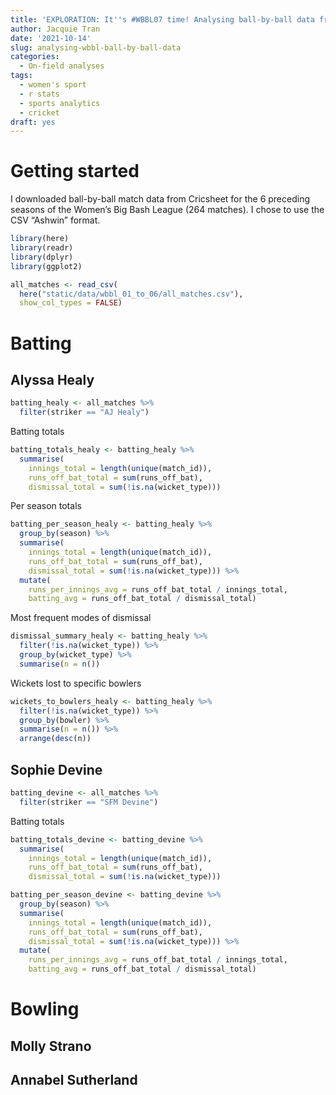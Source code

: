 ```yaml
---
title: 'EXPLORATION: It''s #WBBL07 time! Analysing ball-by-ball data from past seasons'
author: Jacquie Tran
date: '2021-10-14'
slug: analysing-wbbl-ball-by-ball-data
categories:
  - On-field analyses
tags:
  - women's sport
  - r stats
  - sports analytics
  - cricket
draft: yes
---
```


# Getting started

I downloaded ball-by-ball match data from Cricsheet for the 6 preceding seasons of the Women's Big Bash League (264 matches). I chose to use the CSV "Ashwin" format.

```r

library(here)
library(readr)
library(dplyr)
library(ggplot2)

```

```r

all_matches <- read_csv(
  here("static/data/wbbl_01_to_06/all_matches.csv"),
  show_col_types = FALSE)

```

# Batting

## Alyssa Healy

```r

batting_healy <- all_matches %>%
  filter(striker == "AJ Healy")

```

Batting totals

```r

batting_totals_healy <- batting_healy %>%
  summarise(
    innings_total = length(unique(match_id)),
    runs_off_bat_total = sum(runs_off_bat),
    dismissal_total = sum(!is.na(wicket_type)))

```

Per season totals

```r

batting_per_season_healy <- batting_healy %>%
  group_by(season) %>%
  summarise(
    innings_total = length(unique(match_id)),
    runs_off_bat_total = sum(runs_off_bat),
    dismissal_total = sum(!is.na(wicket_type))) %>%
  mutate(
    runs_per_innings_avg = runs_off_bat_total / innings_total,
    batting_avg = runs_off_bat_total / dismissal_total)

```

Most frequent modes of dismissal

```r

dismissal_summary_healy <- batting_healy %>%
  filter(!is.na(wicket_type)) %>%
  group_by(wicket_type) %>%
  summarise(n = n())

```

Wickets lost to specific bowlers

```r

wickets_to_bowlers_healy <- batting_healy %>%
  filter(!is.na(wicket_type)) %>%
  group_by(bowler) %>%
  summarise(n = n()) %>%
  arrange(desc(n))

```

## Sophie Devine

```r

batting_devine <- all_matches %>%
  filter(striker == "SFM Devine")

```

Batting totals

```r

batting_totals_devine <- batting_devine %>%
  summarise(
    innings_total = length(unique(match_id)),
    runs_off_bat_total = sum(runs_off_bat),
    dismissal_total = sum(!is.na(wicket_type)))

```

```r

batting_per_season_devine <- batting_devine %>%
  group_by(season) %>%
  summarise(
    innings_total = length(unique(match_id)),
    runs_off_bat_total = sum(runs_off_bat),
    dismissal_total = sum(!is.na(wicket_type))) %>%
  mutate(
    runs_per_innings_avg = runs_off_bat_total / innings_total,
    batting_avg = runs_off_bat_total / dismissal_total)

```

# Bowling

## Molly Strano

## Annabel Sutherland